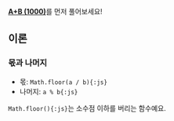 [**A+B (1000)**](../1000/js)를 먼저 풀어보세요!

## 이론

### 몫과 나머지

- 몫: `Math.floor(a / b){:js}`
- 나머지: `a % b{:js}`

`Math.floor(){:js}`는 소수점 이하를 버리는 함수예요.
